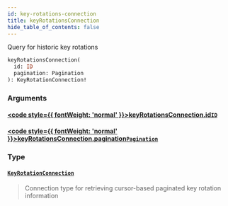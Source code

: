 ```yaml
---
id: key-rotations-connection
title: keyRotationsConnection
hide_table_of_contents: false
---
```








Query for historic key rotations

```graphql
keyRotationsConnection(
  id: ID
  pagination: Pagination
): KeyRotationConnection!
```


### Arguments

#### [<code style={{ fontWeight: 'normal' }}>keyRotationsConnection.<b>id</b></code>](#)<Bullet />[`ID`](/testnet/api/graphql/scalars/id) <Badge class="secondary" text="scalar"/>
> 
> 

#### [<code style={{ fontWeight: 'normal' }}>keyRotationsConnection.<b>pagination</b></code>](#)<Bullet />[`Pagination`](/testnet/api/graphql/inputs/pagination) <Badge class="secondary" text="input"/>
> 
> 

### Type

#### [`KeyRotationConnection`](/testnet/api/graphql/objects/key-rotation-connection) <Badge class="secondary" text="object"/>
> Connection type for retrieving cursor-based paginated key rotation information
> 





